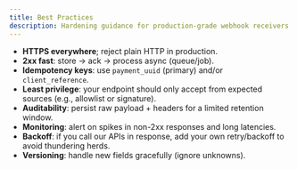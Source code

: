 ```yaml
---
title: Best Practices
description: Hardening guidance for production-grade webhook receivers.
---
```


- **HTTPS everywhere**; reject plain HTTP in production.
- **2xx fast**: store → ack → process async (queue/job).
- **Idempotency keys**: use `payment_uuid` (primary) and/or `client_reference`.
- **Least privilege**: your endpoint should only accept from expected sources (e.g., allowlist or signature).
- **Auditability**: persist raw payload + headers for a limited retention window.
- **Monitoring**: alert on spikes in non-2xx responses and long latencies.
- **Backoff**: if you call our APIs in response, add your own retry/backoff to avoid thundering herds.
- **Versioning**: handle new fields gracefully (ignore unknowns).
